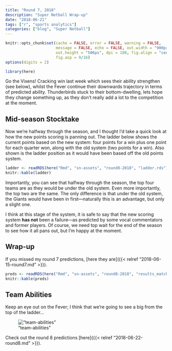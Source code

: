 ```yaml
---
title: "Round 7, 2018"
description: "Super Netball Wrap-up"
date: "2018-06-21"
tags: ["r", "sports analytics"]
categories: ["blog", "Super Netball"]
---
```


<!-- Time-stamp: <2018-06-22 21:23:35 (slane)> -->

```r
knitr::opts_chunk$set(cache = FALSE, error = FALSE, warning = FALSE,
                      message = FALSE, echo = FALSE, out.width = "900px",
                      out.height = "506px", dpi = 180, fig.align = "center",
                      fig.asp = 9/16)
options(digits = 2)

```

```r
library(here)

```

Go the Vixens! Cracking win last week which sees their ability strengthen (see below), whilst the Fever continue their downwards trajectory in terms of predicted ability. Thunderbirds stuck to their bottom-dwelling, lets hope they change something up, as they don't really add a lot to the competition at the moment.

## Mid-season Stocktake

Now we're halfway through the season, and I thought I'd take a quick look at how the new points scoring is panning out. The ladder below shows the current points based on the new system: four points for a win plus one point for each quarter won, along with the old system (two points for a win). Also shown is the ladder position as it would have been based off the old points system.

```r
ladder <- readRDS(here("Rmd", "sn-assets", "round8-2018", "ladder.rds"))
knitr::kable(ladder)

```

Importantly, you can see that halfway through the season, the top four teams are as they would be under the old system. Even more importantly, the top two are the same. The only difference is that under the old system, the Giants would have been in first---naturally this is an advantage, but only a slight one.

I think at this stage of the system, it is safe to say that the new scoring system **has not** been a failure---as predicted by some vocal commentators and former players. Of course, we need top wait for the end of the season to see how it all pans out, but I'm happy at the moment.

## Wrap-up

If you missed my round 7 predictions, [here they are]({{< relref "2018-06-15-round7.md" >}}).

```r
preds <- readRDS(here("Rmd", "sn-assets", "round8-2018", "results_match.rds"))
knitr::kable(preds)

```

## Team Abilities

Keep an eye out on the Fever; I think that we're going to see a big from the top of the ladder...

!["team-abilities"](sn-assets/round8-2018/abilities.png)

Check out the round 8 predictions [here]({{< relref "2018-06-22-round8.md" >}}).
